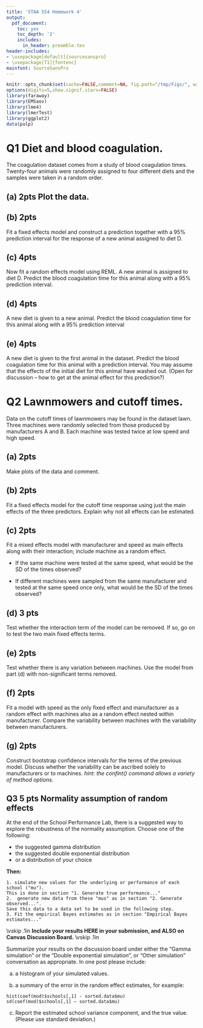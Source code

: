 ```yaml
---
title: 'STAA 554 Homework 4'
output:
  pdf_document:
    toc: yes
    toc_depth: '2'
    includes:
      in_header: preamble.tex
header-includes:
- \usepackage[default]{sourcesanspro}
- \usepackage[T1]{fontenc}
mainfont: SourceSansPro
---
```



```r
knitr::opts_chunk$set(cache=FALSE,comment=NA, fig.path="/tmp/Figs/", warning=FALSE, message=FALSE)
options(digits=5,show.signif.stars=FALSE)
library(faraway)
library(EMSaov)
library(lme4)
library(lmerTest)
library(ggplot2)
data(pulp)
```




# Q1  Diet and blood coagulation.

The coagulation dataset comes from a study of blood coagulation times. Twenty-four animals were randomly assigned to four different diets and the samples were taken in a random order.

:::: {.taskbox data-latex=""}
## (a) 2pts Plot the data.
::::



:::: {.taskbox data-latex=""}
## (b) 2pts
Fit a fixed effects model and construct a prediction together with a 95% prediction interval for the response of a new animal assigned to diet D.
::::


:::: {.taskbox data-latex=""}
## (c) 4pts
Now fit a random effects model using REML. A new animal is assigned to diet D. Predict the blood coagulation time for this animal along with a 95% prediction interval.
:::


:::: {.taskbox data-latex=""}
## (d) 4pts
A new diet is given to a new animal. Predict the blood coagulation time for this animal along with a 95% prediction interval
::::


:::: {.taskbox data-latex=""}
## (e) 4pts
A new diet is given to the first animal in the dataset. Predict the blood coagulation time for this animal with a prediction interval. You may assume that the effects of the initial diet for this animal have washed out.  (Open for discussion – how to get at the animal effect for this prediction?)
::::


# Q2 Lawnmowers and cutoff times.

Data on the cutoff times of lawnmowers may be found in the dataset lawn. Three machines were randomly selected from those produced by manufacturers A and B. Each machine was tested twice at low speed and high speed.

::::{.taskbox data-latex=""}
## (a) 2pts
Make plots of the data and comment. 
::::


::::{.taskbox data-latex=""}
## (b) 2pts 
Fit a fixed effects model for the cutoff time response using just the main effects of the three predictors. Explain why not all effects can be estimated.
::::


::::{.taskbox data-latex=""}
## (c) 2pts
Fit a mixed effects model with manufacturer and speed as main effects along with their interaction; include machine as a random effect. 

* If the same machine were tested at the same speed, what would be the SD of the times observed? 

* If different machines were sampled from the same manufacturer and tested at the same speed once only, what would be the SD of the times observed?
::::


::::{.taskbox data-latex=""}
## (d) 3 pts
Test whether the interaction term of the model can be removed. If so, go on to test the two main fixed effects terms.
::::


::::{.taskbox data-latex=""}
## (e) 2pts 
Test whether there is any variation between machines. Use the model from part (d) with non-significant terms removed.
::::


::::{.taskbox data-latex=""}
## (f) 2pts
Fit a model with speed as the only fixed effect and manufacturer as a random effect with machines also as a random effect nested within manufacturer. Compare the variability between machines with the variability between manufacturers.
::::


::::{.taskbox data-latex=""}
## (g) 2pts
Construct bootstrap confidence intervals for the terms of the previous model. Discuss whether the variability can be ascribed solely to manufacturers or to machines. *hint: the confint() command allows a variety of method options.*
::::


::::{.taskbox data-latex=""}
# Q3 5 pts  Normality assumption of random effects

At the end of the School Performance Lab, there is a suggested way to explore the robustness of the normality assumption.  Choose one of the following:  

*  the suggested gamma distribution   
*  the suggested double exponential distribution  
*  or a distribution of your choice   

**Then: **  

	1. simulate new values for the underlying or performance of each school ("mu").  
	This is done in section "1. Generate true performance..."
	2.  generate new data from these "mus" as in section "2. Generate observed...".  
	Save this data to a data set to be used in the following step.   
	3. Fit the empirical Bayes estimates as in section "Empirical Bayes estimates..."  

\vskip .1in
**Include your results HERE in your submission, and ALSO on Canvas Discussion Board.** 
\vskip .1in

Summarize your results on the discussion board under either the “Gamma simulation” or the “Double exponential simulation”, or “Other simulation” conversation as appropriate.   In one post please include:

a.	a histogram of your simulated values.   

b.	a summary of the error in the random effect estimates, for example: 

```
hist(coef(mod)$schools[,1] - sorted.data$mu)
sd(coef(mod)$schools[,1] – sorted.data$mu)
```

c.	Report the estimated school variance component, and the true value. (Please use standard deviation.)
::::


